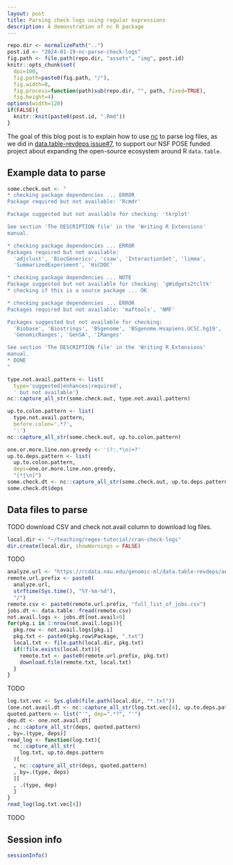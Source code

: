 ```yaml
---
layout: post
title: Parsing check logs using regular expressions
description: A demonstration of nc R package
---
```


```r
repo.dir <- normalizePath("..")
post.id <- "2024-01-19-nc-parse-check-logs"
fig.path <- file.path(repo.dir, "assets", "img", post.id)
knitr::opts_chunk$set(
  dpi=100,
  fig.path=paste0(fig.path, "/"),
  fig.width=8,
  fig.process=function(path)sub(repo.dir, "", path, fixed=TRUE),
  fig.height=4)
options(width=120)
if(FALSE){
  knitr::knit(paste0(post.id, ".Rmd"))
}
```

The goal of this blog post is to explain how to use
[nc](https://github.com/tdhock/nc) to parse log files, as we did in
[data.table-revdeps issue#7](
https://github.com/tdhock/data.table-revdeps/issues/7), to support our
NSF POSE funded project about expanding the open-source ecosystem
around R `data.table`.

## Example data to parse

```r

some.check.out <- "
* checking package dependencies ... ERROR
Package required but not available: 'Rcmdr'

Package suggested but not available for checking: 'tkrplot'

See section 'The DESCRIPTION file' in the 'Writing R Extensions'
manual.

* checking package dependencies ... ERROR
Packages required but not available:
  'adjclust', 'BiocGenerics', 'csaw', 'InteractionSet', 'limma',
  'SummarizedExperiment', 'HiCDOC'

* checking package dependencies ... NOTE
Package suggested but not available for checking: 'gWidgets2tcltk'
* checking if this is a source package ... OK

* checking package dependencies ... ERROR
Packages required but not available: 'maftools', 'NMF'

Packages suggested but not available for checking:
  'Biobase', 'Biostrings', 'BSgenome', 'BSgenome.Hsapiens.UCSC.hg19',
  'GenomicRanges', 'GenSA', 'IRanges'

See section 'The DESCRIPTION file' in the 'Writing R Extensions'
manual.
* DONE
"

type.not.avail.pattern <- list(
  type='suggested|enhances|required',
  ' but not available')
nc::capture_all_str(some.check.out, type.not.avail.pattern)

up.to.colon.pattern <- list(
  type.not.avail.pattern,
  before.colon='.*?',
  ':')
nc::capture_all_str(some.check.out, up.to.colon.pattern)

one.or.more.line.non.greedy <- '(?:.*\n)+?'
up.to.deps.pattern <- list(
  up.to.colon.pattern,
  deps=one.or.more.line.non.greedy,
  "[*|\n]")
some.check.dt <- nc::capture_all_str(some.check.out, up.to.deps.pattern)
some.check.dt$deps
```

## Data files to parse

TODO download CSV and check not.avail column to download log files.

```r
local.dir <- "~/teaching/regex-tutorial/cran-check-logs"
dir.create(local.dir, showWarnings = FALSE)
```

TODO

```r
analyze.url <- "https://rcdata.nau.edu/genomic-ml/data.table-revdeps/analyze/"
remote.url.prefix <- paste0(
  analyze.url,
  strftime(Sys.time(), "%Y-%m-%d"),
  "/")
remote.csv <- paste0(remote.url.prefix, "full_list_of_jobs.csv")
jobs.dt <- data.table::fread(remote.csv)
not.avail.logs <- jobs.dt[not.avail>0]
for(pkg.i in 1:nrow(not.avail.logs)){
  pkg.row <- not.avail.logs[pkg.i]
  pkg.txt <- paste0(pkg.row$Package, ".txt")
  local.txt <- file.path(local.dir, pkg.txt)
  if(!file.exists(local.txt)){
    remote.txt <- paste0(remote.url.prefix, pkg.txt)
    download.file(remote.txt, local.txt)
  }
}
```

TODO

```r
log.txt.vec <- Sys.glob(file.path(local.dir, "*.txt"))
(one.not.avail.dt <- nc::capture_all_str(log.txt.vec[4], up.to.deps.pattern))
quoted.pattern <- list("'", dep=".*?", "'")
dep.dt <- one.not.avail.dt[
, nc::capture_all_str(deps, quoted.pattern)
, by=.(type, deps)]
read_log <- function(log.txt){
  nc::capture_all_str(
    log.txt, up.to.deps.pattern
  )[
  , nc::capture_all_str(deps, quoted.pattern)
  , by=.(type, deps)
  ][
  , .(type, dep)
  ]
}
read_log(log.txt.vec[4])
```

TODO

## Session info

```r
sessionInfo()
```
